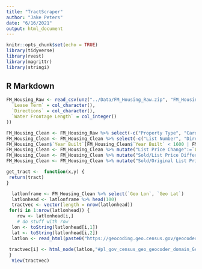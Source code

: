 ```yaml
---
title: "TractScraper"
author: "Jake Peters"
date: "6/16/2021"
output: html_document
---
```


```r
knitr::opts_chunk$set(echo = TRUE)
library(tidyverse)
library(rvest)
library(magrittr)
library(stringi)
```

## R Markdown
```r
FM_Housing_Raw <- read_csv(unz("../Data/FM_Housing_Raw.zip", "FM_Housing_Raw.csv"), col_types = cols(
  `Lease Term` = col_character(),
  `Directions` = col_character(),
  `Water Frontage Length` = col_integer()
))
```

```r
FM_Housing_Clean <- FM_Housing_Raw %>% select(-c("Property Type", "Card Format")) #All properties are Residential for both Property Type and Card Format variables
FM_Housing_Clean <- FM_Housing_Clean %>% select(-c("List Number", "Directions")) #Arbitrary values not useful for data mining
FM_Housing_Clean$`Year Built`[FM_Housing_Clean$`Year Built` < 1600 | FM_Housing_Clean$`Year Built` > 2021] <- NA
FM_Housing_Clean <- FM_Housing_Clean %>% mutate("List Price Change":=`List Price`-`Original List Price`)
FM_Housing_Clean <- FM_Housing_Clean %>% mutate("Sold/List Price Difference":=`Sold Price` - `List Price`)
FM_Housing_Clean <- FM_Housing_Clean %>% mutate("Sold/Original List Price Difference":=`Sold Price` - `Original List Price`)

```


```r
get_tract <-  function(x,y) {
 return(tract)
}

  latlonframe <- FM_Housing_Clean %>% select(`Geo Lon`, `Geo Lat`)
  latlonhead <- latlonframe %>% head(100)
  tractvec <- vector(length = nrow(latlonhead))
 for(i in 1:nrow(latlonhead)) {
    row <- latlonhead[i,]
    # do stuff with row
  lon <- toString(latlonhead[i,1])
  lat <- toString(latlonhead[i,2])
  latlon <- read_html(paste0("https://geocoding.geo.census.gov/geocoder/geographies/coordinates?x=",lon,"&y=",lat,"&benchmark=4&vintage=4"))
  
 tractvec[i] <- html_node(latlon,"#pl_gov_census_geo_geocoder_domain_GeographyResult") %>% html_children() %>% extract(5) %>% html_text() %>% str_extract("(?<=TRACT\\: )\\d+")
 }
  View(tractvec)
```

